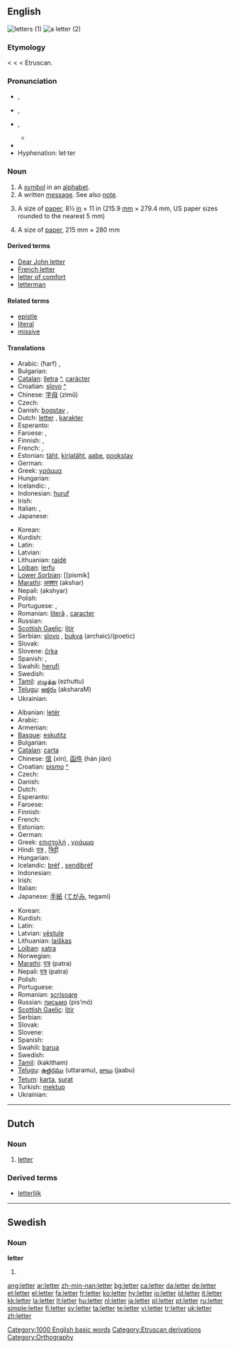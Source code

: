 {{wikipedia|letter (disambiguation)}}
==English==
[[Image:Cursive.png|thumb|letters (1)]]
[[Image:LeibnizBrief1.jpg|thumb|a letter (2)]]

{{rank|alone|body|point|346|letter|become|became|second}}

===Etymology===
{{ME.}} < {{OF.}} {{term|lettre}} < {{L.}} {{term|littera|lang=la||letter of the alphabet; epistle}} < Etruscan.

===Pronunciation===
* {{a|RP}} {{IPA|/ˈlɛt.ə/}}, {{SAMPA|/"lEt.@/}}
* {{a|AusE}} {{IPA|/ˈlet.ə/}}, {{SAMPA|/"let.@/}}
* {{a|GenAm}} {{IPA|/ˈlɛt.ɚ/}}, {{SAMPA|/"lEt.@`/}}
**{{audio|en-us-letter.ogg|Audio (US)}}
*{{rhymes|ɛtə(r)}}
*Hyphenation: let·ter

===Noun===
{{en-noun}}
{{wikipedia}}

# A [[symbol]] in an [[alphabet]].
# A written [[message]]. See also [[note]].
# {{US|uncountable}} A size of [[paper]], 8½ [[inch|in]] × 11 in (215.9 [[millimetre|mm]] × 279.4 mm, US paper sizes rounded to the nearest 5 mm)
# {{Canada|uncountable}} A size of [[paper]], 215 mm × 280 mm

====Derived terms====
*[[Dear John letter]]
*[[French letter]]
*[[letter of comfort]]
*[[letterman]]

====Related terms====
*[[epistle]]
*[[literal]]
*[[missive]]

====Translations====
{{trans-top|letter of the alphabet}}
*Arabic: {{ARchar|[[حرف|حَرْف]]}} (ħarf) {{m}}, {{ARchar|[[حروف|حُرُوف]]}} {{IPAchar|(ħurúːf)}} {{p}}
* Bulgarian: {{t+|bg|буква|tr=búkva|f}}
*[[Catalan]]: [[lletra]] {{f}} [[:ca:lletra|^]], [[caràcter]]
*Croatian: [[slovo#Croatian|slovo]] {{n}} [[:hr:slovo|^]]
*Chinese: [[字母]] (zìmǔ)
* Czech: {{t+|cs|písmeno|n}}
*Danish: [[bogstav]] {{n}}, {{c}}
*Dutch: [[letter#Dutch|letter]] {{f}}, [[karakter]] {{n}}
*Esperanto: {{t-|eo|litero|xs=Esperanto}}
* Faroese: {{t+|fo|bókstavur|m|xs=Faroese}}, {{t-|fo|stavur|m|xs=Faroese}}
* Finnish: {{t+|fi|kirjain}}, {{t+|fi|aakkonen}}
*French: {{t+|fr|lettre|f}}, {{t+|fr|caractère|m}}
*Estonian: [[täht]], [[kirjatäht]], [[aabe]], [[pookstav]]
*German: {{t+|de|Buchstabe|m}}
*Greek: [[γράμμα]] {{IPAchar|[ˈɣrama]}} {{n}}
* Hungarian: {{t+|hu|betű}}
* Icelandic: {{t+|is|bókstafur|m}}, {{t+|is|stafur|m}}
*Indonesian: [[huruf]]
* Irish: {{t-|ga|litir|f|xs=Irish}}
*Italian: {{t+|it|lettera|f}}, {{t+|it|carattere|m}}
*Japanese: {{t|ja|sc=Jpan|文字|tr=móji}}
{{trans-mid}}
*Korean: {{t|ko|sc=Hang|문자|tr=munja}}
*Kurdish: {{KUchar|[[پیت]]}}
*Latin: {{t+|la|littera}}
* Latvian: {{t-|lv|burts|m|xs=Latvian}}
*Lithuanian: [[raidė]] {{f}}
*[[Lojban]]: [[lerfu]]
*[[Lower Sorbian]]: [[pismik] {{m}}
*[[Marathi]]: [[अक्शर]] (akshar)
*Nepali: (akshyar)
*Polish: {{t|pl|litera|f}}
*Portuguese: {{t+|pt|letra|f}}, {{t|pt|caractér|m}}
*Romanian: [[literă]] {{f}}, [[caracter]] {{n}}
* Russian: {{t+|ru|буква|tr=búkva|f}}
*[[Scottish Gaelic]]: [[litir]] {{f}}
*Serbian: [[slovo]] {{n}}, [[bukva]] {{f}} (archaic)/(poetic)
* Slovak: {{t-|sk|písmeno|n}}
*Slovene: [[črka]] {{f}}
*Spanish: {{t+|es|letra|f}}, {{t+|es|carácter|m}}
*Swahili: [[herufi]]
* Swedish: {{t+|sv|bokstav}}
*[[Tamil]]: [[எழுத்து]] (ezhuttu)
*[[Telugu]]: [[అక్షరం]] (aksharaM)
* Ukrainian: {{t-|uk|буква|tr=búkva|f|xs=Ukrainian}}
{{trans-bottom}}

{{trans-top|written message}}
*Albanian: [[letër]]
*Arabic: {{ARchar|[[رسالة|رِسَالَة]]}} {{IPAchar|(risáːla)}} {{f}}
* Armenian: {{t-|hy|նամակ|xs=Armenian}}
*[[Basque]]: [[eskutitz]]
* Bulgarian: {{t+|bg|писмо|tr=pismó|n}}
*[[Catalan]]: [[carta]] {{f}}
*Chinese: [[信]] (xìn), [[函件]] (hán jiàn)
*Croatian: [[pismo#Croatian|pismo]] {{n}} [[:hr:pismo|^]]
* Czech: {{t+|cs|dopis|m}}
* Danish: {{t+|da|brev|n}}
* Dutch: {{t+|nl|brief|m}}
*Esperanto: {{t-|eo|letero|xs=Esperanto}}
* Faroese: {{t-|fo|bræv|n|xs=Faroese}}
* Finnish: {{t+|fi|kirje}}
*French: {{t+|fr|lettre|f}}
* Estonian: {{t-|et|kiri}}
*German: {{t+|de|Brief|m}}
*Greek: [[επιστολή]] {{IPAchar|[e̞ˌpisto̞ˈli]}} {{f}}, [[γράμμα]] {{IPAchar|[ˈɣrama]}} {{n}}
*Hindi: [[पत्र]] {{m}}, [[चिट्टी]] {{f}}
* Hungarian: {{t+|hu|levél}}
*Icelandic: [[bréf]] {{n}}, [[sendibréf]] {{n}}
* Indonesian: {{t+|id|surat|xs=Indonesian}}
* Irish: {{t-|ga|litir|f|xs=Irish}}
* Italian: {{t+|it|lettera|f}}
*Japanese: [[手紙]] ([[てがみ]], tegamí)
{{trans-mid}}
*Korean: {{t|ko|sc=Hang|편지|tr=pyeonji}}
*Kurdish: {{KUchar|[[نامه‌]]}}
* Latin: {{t-|la|epistula|f}}
*Latvian: [[vēstule]] {{f}}
*Lithuanian: [[laiškas]] {{m}}
*[[Lojban]]: [[xatra]]
* Norwegian: {{t-|no|brev}}
*[[Marathi]]: [[पत्र]] (patra)
*Nepali: [[पत्र]] (patra)
* Polish: {{t+|pl|list|m}}
* Portuguese: {{t+|pt|carta|f}}
*Romanian: [[scrisoare]] {{f}}
*Russian: [[письмо]] (pis’mó) {{n}}
*[[Scottish Gaelic]]: [[litir]] {{f}}
* Serbian: {{t+|sr|писмо|tr=pismo|n}}
* Slovak: {{t-|sk|list|m}}
* Slovene: {{t+|sl|pismo|n}}
*Spanish: {{t+|es|carta|f}}
*Swahili: [[barua]]
* Swedish: {{t+|sv|brev}}
*[[Tamil]]: {{t|ta|கடுதாசி|xs=Tamil}} (kakitham)
*[[Telugu]]: [[ఉత్తరము]] (uttaramu), [[జాబు]] (jaabu)
*[[Tetum]]: [[karta]], [[surat]]
*Turkish: [[mektup]]
* Ukrainian: {{t-|uk|лист|tr=list|m|xs=Ukrainian}}
{{trans-bottom}}

[[Category:1000 English basic words]]
[[Category:Etruscan derivations]]
[[Category:Orthography]]

----

==Dutch==
{{wikipedia|lang=nl}}

===Noun===
{{nl-noun|g=f|pl1=letteren|pl2=letters|dim=lettertje}}

# [[letter#English|letter]]

===Derived terms===
* [[letterlijk]]

----

==Swedish==

===Noun===
'''letter'''

# {{sv-noun-form-indef-pl|lett}}

[[ang:letter]]
[[ar:letter]]
[[zh-min-nan:letter]]
[[bg:letter]]
[[ca:letter]]
[[da:letter]]
[[de:letter]]
[[et:letter]]
[[el:letter]]
[[fa:letter]]
[[fr:letter]]
[[ko:letter]]
[[hy:letter]]
[[io:letter]]
[[id:letter]]
[[it:letter]]
[[kk:letter]]
[[la:letter]]
[[lt:letter]]
[[hu:letter]]
[[nl:letter]]
[[ja:letter]]
[[pl:letter]]
[[pt:letter]]
[[ru:letter]]
[[simple:letter]]
[[fi:letter]]
[[sv:letter]]
[[ta:letter]]
[[te:letter]]
[[vi:letter]]
[[tr:letter]]
[[uk:letter]]
[[zh:letter]]